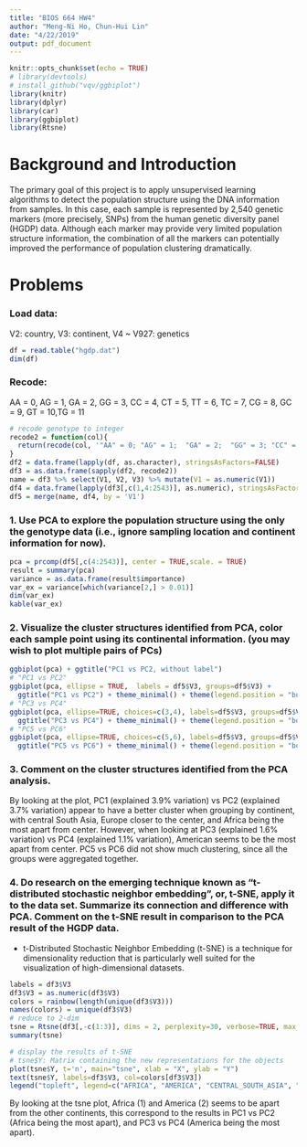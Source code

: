 ```yaml
---
title: "BIOS 664 HW4"
author: "Meng-Ni Ho, Chun-Hui Lin"
date: "4/22/2019"
output: pdf_document
---
```


```r
knitr::opts_chunk$set(echo = TRUE)
# library(devtools)
# install_github("vqv/ggbiplot")
library(knitr)
library(dplyr)
library(car)
library(ggbiplot)
library(Rtsne)
```

# Background and Introduction
The primary goal of this project is to apply unsupervised learning algorithms to detect the population structure using the DNA information from samples. In this case, each sample is represented by 2,540 genetic markers (more precisely, SNPs) from the human genetic diversity panel (HGDP) data. Although each marker may provide very limited population structure information, the combination of all the markers can potentially improved the performance of population clustering dramatically.

# Problems

### Load data: 
V2: country, V3: continent, V4 ~ V927: genetics
```r
df = read.table("hgdp.dat")
dim(df) 
```

### Recode:
AA = 0,  AG = 1,  GA = 2,  GG = 3, CC = 4, CT = 5, TT = 6, TC = 7, CG = 8, GC = 9, GT = 10,TG = 11 

```r
# recode genotype to integer
recode2 = function(col){
  return(recode(col, '"AA" = 0; "AG" = 1;  "GA" = 2;  "GG" = 3; "CC" = 4; "CT" = 5; "TT" = 6; "TC" = 7; "CG" = 8; "GC" = 9; "GT" = 10; "TG" = 11'))
}
df2 = data.frame(lapply(df, as.character), stringsAsFactors=FALSE)
df3 = as.data.frame(sapply(df2, recode2))
name = df3 %>% select(V1, V2, V3) %>% mutate(V1 = as.numeric(V1))
df4 = data.frame(lapply(df3[,c(1,4:2543)], as.numeric), stringsAsFactors=FALSE)
df5 = merge(name, df4, by = 'V1')

```


### 1. Use PCA to explore the population structure using the only the genotype data (i.e., ignore sampling location and continent information for now).

```r
pca = prcomp(df5[,c(4:2543)], center = TRUE,scale. = TRUE)
result = summary(pca)
variance = as.data.frame(result$importance)
var_ex = variance[which(variance[2,] > 0.01)]
dim(var_ex) 
kable(var_ex)
```


### 2. Visualize the cluster structures identified from PCA, color each sample point using its continental information. (you may wish to plot multiple pairs of PCs)

```r
ggbiplot(pca) + ggtitle("PC1 vs PC2, without label")
# "PC1 vs PC2"
ggbiplot(pca, ellipse = TRUE,  labels = df5$V3, groups=df5$V3) + 
  ggtitle("PC1 vs PC2") + theme_minimal() + theme(legend.position = "bottom")
# "PC3 vs PC4"
ggbiplot(pca, ellipse=TRUE, choices=c(3,4), labels=df5$V3, groups=df5$V3) + 
  ggtitle("PC3 vs PC4") + theme_minimal() + theme(legend.position = "bottom")
# "PC5 vs PC6"
ggbiplot(pca, ellipse=TRUE, choices=c(5,6), labels=df5$V3, groups=df5$V3) + 
  ggtitle("PC5 vs PC6") + theme_minimal() + theme(legend.position = "bottom")
```


### 3. Comment on the cluster structures identified from the PCA analysis.
By looking at the plot, PC1 (explained 3.9% variation) vs PC2 (explained 3.7% variation) appear to have a better cluster when grouping by continent, with central South Asia, Europe closer to the center, and Africa being the most apart from center. However, when looking at PC3 (explained 1.6% variation) vs PC4 (explained 1.1% variation), American seems to be the most apart from center. PC5 vs PC6 did not show much clustering, since all the groups were aggregated together.

### 4. Do research on the emerging technique known as “t-distributed stochastic neighbor embedding”, or, t-SNE, apply it to the data set. Summarize its connection and difference with PCA. Comment on the t-SNE result in comparison to the PCA result of the HGDP data.

* t-Distributed Stochastic Neighbor Embedding (t-SNE) is a technique for dimensionality reduction that is particularly well suited for the visualization of high-dimensional datasets.
```r
labels = df3$V3
df3$V3 = as.numeric(df3$V3)
colors = rainbow(length(unique(df3$V3)))
names(colors) = unique(df3$V3)
# reduce to 2-dim
tsne = Rtsne(df3[,-c(1:3)], dims = 2, perplexity=30, verbose=TRUE, max_iter = 500)
summary(tsne)
```

```r
# display the results of t-SNE
# tsne$Y: Matrix containing the new representations for the objects
plot(tsne$Y, t='n', main="tsne", xlab = "X", ylab = "Y")
text(tsne$Y, labels=df3$V3, col=colors[df3$V3])
legend("topleft", legend=c("AFRICA", "AMERICA", "CENTRAL_SOUTH_ASIA", "EAST_ASIA", "EUROPE", "MIDDLE_EAST", "OCEANIA"), col = c("#FF0000FF", "#FFDB00FF", "#49FF00FF", "#00FF92FF", "#0092FFFF", "#4900FFFF", "#FF00DBFF" ), lty=1, cex=0.4)
```
  
By looking at the tsne plot, Africa (1) and America (2) seems to be apart from the other continents, this correspond to the results in PC1 vs PC2 (Africa being the most apart), and PC3 vs PC4 (America being the most apart).
